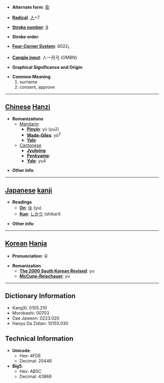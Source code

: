 * '''Alternate form''': [[兪]]

* '''[[Wiktionary:Chinese radical index| Radical]]''': [[Wiktionary:Chinese radical index 人|人]]+7

* '''[[Wiktionary:Chinese total strokes index|Stroke number]]''': [[Wiktionary:Chinese total strokes index 9|9]]

* '''Stroke order''': 

* '''[[Wiktionary:Chinese four corner index|Four-Corner System]]''': 8022<sub>1</sub>

* '''[[Wiktionary:Chinese Cangjie index|Cangjie input]]''': 人一月弓 (OMBN)

* '''Graphical Significance and Origin''': 

* '''Common Meaning'''
*#surname
*# consent, approve


----

== [[Chinese]] [[Hanzi]] ==

* '''Romanizations'''
** [[Mandarin]]
*** '''[[Pinyin]]''': yú (yu2)
*** '''[[Wade-Giles]]''': yü<sup>2</sup>
*** '''[[Yale]]''': 
**[[Cantonese]]
***'''[[Jyutping]]''':
***'''[[Penkyamp]]''': 
***'''[[Yale]]''': yu4

* '''Other info''': 

----

== [[Japanese]] [[kanji]] ==

* '''Readings'''
** '''[[On]]''': [[ゆ]] (yu)
** '''[[Kun]]''': [[しかり]] (shikari)

* '''Other info''':  

----

== [[Korean]] [[Hanja]] ==

* '''Pronunciation''': 유

* '''Romanization'''
** '''[[The 2000 South Korean Revised Romanization|The 2000 South Korean Revised]]''': yu
** '''[[McCune-Reischauer]]''': yu

----

== Dictionary Information ==

* KangXi: 0105.210
* Morobashi: 00703
* Dae Jaweon: 0223.020
* Hanyu Da Zidian: 10155.030

== Technical Information ==

* '''Unicode''':
** Hex: 4FDE
** Decimal: 20446
* '''Big5''':
** Hex: AB5C
** Decimal: 43868